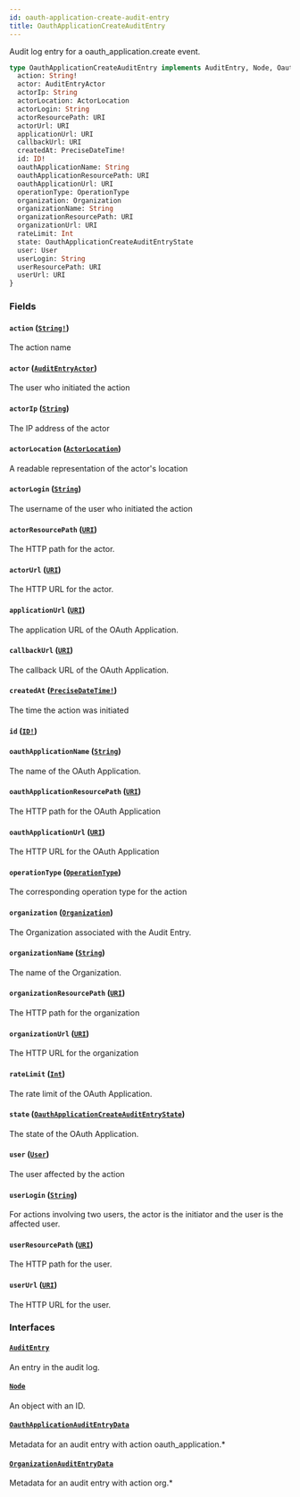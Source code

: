 ```yaml
---
id: oauth-application-create-audit-entry
title: OauthApplicationCreateAuditEntry
---
```


Audit log entry for a oauth_application.create event.

```graphql
type OauthApplicationCreateAuditEntry implements AuditEntry, Node, OauthApplicationAuditEntryData, OrganizationAuditEntryData {
  action: String!
  actor: AuditEntryActor
  actorIp: String
  actorLocation: ActorLocation
  actorLogin: String
  actorResourcePath: URI
  actorUrl: URI
  applicationUrl: URI
  callbackUrl: URI
  createdAt: PreciseDateTime!
  id: ID!
  oauthApplicationName: String
  oauthApplicationResourcePath: URI
  oauthApplicationUrl: URI
  operationType: OperationType
  organization: Organization
  organizationName: String
  organizationResourcePath: URI
  organizationUrl: URI
  rateLimit: Int
  state: OauthApplicationCreateAuditEntryState
  user: User
  userLogin: String
  userResourcePath: URI
  userUrl: URI
}
```

### Fields

#### `action` ([`String!`](/docs/api/scalars/string))

The action name

#### `actor` ([`AuditEntryActor`](/docs/api/unions/audit-entry-actor))

The user who initiated the action

#### `actorIp` ([`String`](/docs/api/scalars/string))

The IP address of the actor

#### `actorLocation` ([`ActorLocation`](/docs/api/objects/actor-location))

A readable representation of the actor's location

#### `actorLogin` ([`String`](/docs/api/scalars/string))

The username of the user who initiated the action

#### `actorResourcePath` ([`URI`](/docs/api/scalars/uri))

The HTTP path for the actor.

#### `actorUrl` ([`URI`](/docs/api/scalars/uri))

The HTTP URL for the actor.

#### `applicationUrl` ([`URI`](/docs/api/scalars/uri))

The application URL of the OAuth Application.

#### `callbackUrl` ([`URI`](/docs/api/scalars/uri))

The callback URL of the OAuth Application.

#### `createdAt` ([`PreciseDateTime!`](/docs/api/scalars/precise-date-time))

The time the action was initiated

#### `id` ([`ID!`](/docs/api/scalars/id))

#### `oauthApplicationName` ([`String`](/docs/api/scalars/string))

The name of the OAuth Application.

#### `oauthApplicationResourcePath` ([`URI`](/docs/api/scalars/uri))

The HTTP path for the OAuth Application

#### `oauthApplicationUrl` ([`URI`](/docs/api/scalars/uri))

The HTTP URL for the OAuth Application

#### `operationType` ([`OperationType`](/docs/api/enums/operation-type))

The corresponding operation type for the action

#### `organization` ([`Organization`](/docs/api/objects/organization))

The Organization associated with the Audit Entry.

#### `organizationName` ([`String`](/docs/api/scalars/string))

The name of the Organization.

#### `organizationResourcePath` ([`URI`](/docs/api/scalars/uri))

The HTTP path for the organization

#### `organizationUrl` ([`URI`](/docs/api/scalars/uri))

The HTTP URL for the organization

#### `rateLimit` ([`Int`](/docs/api/scalars/int))

The rate limit of the OAuth Application.

#### `state` ([`OauthApplicationCreateAuditEntryState`](/docs/api/enums/oauth-application-create-audit-entry-state))

The state of the OAuth Application.

#### `user` ([`User`](/docs/api/objects/user))

The user affected by the action

#### `userLogin` ([`String`](/docs/api/scalars/string))

For actions involving two users, the actor is the initiator and the user is the affected user.

#### `userResourcePath` ([`URI`](/docs/api/scalars/uri))

The HTTP path for the user.

#### `userUrl` ([`URI`](/docs/api/scalars/uri))

The HTTP URL for the user.

### Interfaces

#### [`AuditEntry`](/docs/api/interfaces/audit-entry)

An entry in the audit log.

#### [`Node`](/docs/api/interfaces/node)

An object with an ID.

#### [`OauthApplicationAuditEntryData`](/docs/api/interfaces/oauth-application-audit-entry-data)

Metadata for an audit entry with action oauth_application.\*

#### [`OrganizationAuditEntryData`](/docs/api/interfaces/organization-audit-entry-data)

Metadata for an audit entry with action org.\*
